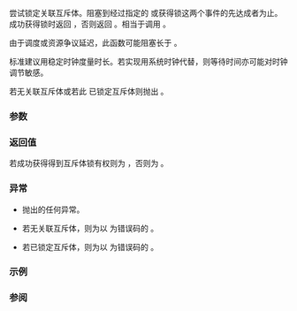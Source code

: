 {{cpp/thread/unique_lock/title|try_lock_for}}
{{cpp/thread/unique_lock/navbar}}
{{dcl begin}}
{{dcl|since=c++11|1=
template&lt; class Rep, class Period &gt;
bool try_lock_for( const std::chrono::duration&lt;Rep, Period&gt;&amp; timeout_duration );
}}
{{dcl end}}

尝试锁定关联互斥体。阻塞到经过指定的 {{c|timeout_duration}} 或获得锁这两个事件的先达成者为止。成功获得锁时返回 {{c|true}}，否则返回 {{c|false}}。相当于调用 {{c|mutex()-&gt;try_lock_for(timeout_duration)}}。

由于调度或资源争议延迟，此函数可能阻塞长于 {{c|timeout_duration}}。

标准建议用稳定时钟度量时长。若实现用系统时钟代替，则等待时间亦可能对时钟调节敏感。

若无关联互斥体或若此 {{tt|std::unique_lock}} 已锁定互斥体则抛出 {{lc|std::system_error}}。

===参数===
{{par begin}}
{{par|timeout_duration|要阻塞的最大时长}}
{{par end}}

===返回值===
若成功获得得到互斥体锁有权则为 {{c|true}}，否则为 {{c|false}}。

===异常===
* {{c|mutex()-&gt;try_lock_for(timeout_duration)}} 抛出的任何异常。

* 若无关联互斥体，则为以 {{lc|std::errc::operation_not_permitted}} 为错误码的 {{lc|std::system_error}}。

* 若已锁定互斥体，则为以 {{lc|std::errc::resource_deadlock_would_occur}} 为错误码的 {{lc|std::system_error}}。

===示例===
{{example}}

===参阅===
{{dsc begin}}
{{dsc inc|cpp/thread/unique_lock/dsc lock}}
{{dsc inc|cpp/thread/unique_lock/dsc try_lock}}
{{dsc inc|cpp/thread/shared_lock/dsc try_lock_for}}
{{dsc inc|cpp/thread/unique_lock/dsc try_lock_until}}
{{dsc inc|cpp/thread/unique_lock/dsc unlock}}
{{dsc end}}

{{langlinks|de|en|es|fr|it|ja|pt|ru}}